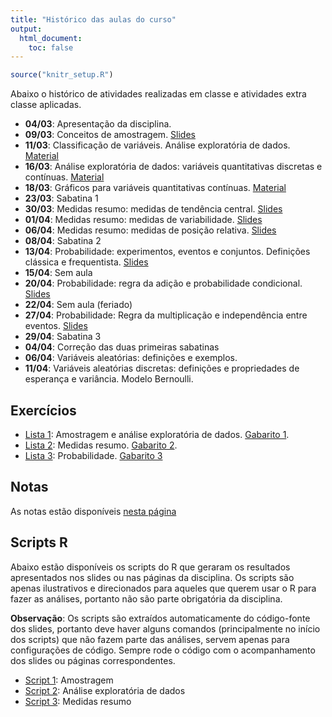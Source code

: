 ```yaml
---
title: "Histórico das aulas do curso"
output:
  html_document:
    toc: false
---
```


```r
source("knitr_setup.R")
```

Abaixo o histórico de atividades realizadas em classe e atividades extra
classe aplicadas.

- **04/03**: Apresentação da disciplina.
- **09/03**: Conceitos de amostragem. [Slides](01_introducao_e_amostragem/01_Introducao_a_Estatistica_e_amostragem.pdf)
- **11/03**: Classificação de variáveis. Análise exploratória de dados. [Material](02_Analise_Exploratoria_de_Dados.html)
- **16/03**: Análise exploratória de dados: variáveis quantitativas
  discretas e contínuas. [Material](02_Analise_Exploratoria_de_Dados.html)
- **18/03**: Gráficos para variáveis quantitativas contínuas. [Material](02_Analise_Exploratoria_de_Dados.html)
- **23/03**: Sabatina 1
- **30/03**: Medidas resumo: medidas de tendência central.
  [Slides](03_Medidas_resumo/03_Medidas_resumo.pdf)
- **01/04**: Medidas resumo: medidas de variabilidade.
  [Slides](03_Medidas_resumo/03_Medidas_resumo.pdf)
- **06/04**: Medidas resumo: medidas de posição relativa.
  [Slides](03_Medidas_resumo/03_Medidas_resumo.pdf)
- **08/04**: Sabatina 2
- **13/04**: Probabilidade: experimentos, eventos e conjuntos.
  Definições clássica e frequentista.
  [Slides](04_Probabilidade/04_Probabilidade.pdf)
- **15/04**: Sem aula
- **20/04**: Probabilidade: regra da adição e probabilidade condicional.
  [Slides](04_Probabilidade/04_Probabilidade.pdf)
- **22/04**: Sem aula (feriado)
- **27/04**: Probabilidade: Regra da multiplicação e independência entre
  eventos. [Slides](04_Probabilidade/04_Probabilidade.pdf)
- **29/04**: Sabatina 3
- **04/04**: Correção das duas primeiras sabatinas
- **06/04**: Variáveis aleatórias: definições e exemplos.
- **11/04**: Variáveis aleatórias discretas: definições e propriedades
  de esperança e variância. Modelo Bernoulli.

## Exercícios

- [Lista 1][]: Amostragem e análise exploratória de dados. [Gabarito 1][].
- [Lista 2][]: Medidas resumo. [Gabarito 2][].
- [Lista 3][]: Probabilidade. [Gabarito 3][]

[Lista 1]: exercicios/01_Amostragem_e_Exploratoria.pdf
[Gabarito 1]: exercicios/01_Amostragem_e_Exploratoria_GABARITO.pdf
[Lista 2]: exercicios/03_Medidas_resumo.pdf
[Gabarito 2]: exercicios/03_Medidas_resumo_GABARITO.pdf
[Lista 3]: exercicios/04_Probabilidade.pdf
[Gabarito 3]: exercicios/04_Probabilidade_GABARITO.pdf

## Notas

As notas estão disponíveis [nesta página](notas.html)

## Scripts R

Abaixo estão disponíveis os scripts do R que geraram os resultados
apresentados nos slides ou nas páginas da disciplina. Os scripts são
apenas ilustrativos e direcionados para aqueles que querem usar o R para
fazer as análises, portanto não são parte obrigatória da disciplina.

**Observação**: Os scripts são extraídos automaticamente do código-fonte
dos slides, portanto deve haver alguns comandos (principalmente no
início dos scripts) que não fazem parte das análises, servem apenas para
configurações de código. Sempre rode o código com o acompanhamento dos
slides ou páginas correspondentes.

- [Script 1][]: Amostragem
- [Script 2][]: Análise exploratória de dados
- [Script 3][]: Medidas resumo

[Script 1]: 01_introducao_e_amostragem/script_amostragem.R
[Script 2]: 02_Analise_Exploratoria_de_Dados.R
[Script 3]: 03_Medidas_resumo/03_Medidas_resumo.R
